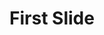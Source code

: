 ---
imgMain: '/src/assets/Banner-2.jpg'
title: 'First Slide'
subTitle: 'Subtitle for Slide 1'
content: 'Content for Slide 1'
subContent: 'Subcontent for Slide 1'
---